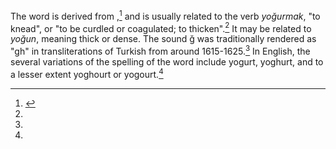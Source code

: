 The word is derived from {{lang-tr|yoğurt}},<ref name="collins">{{cite web|url=http://www.dictionary.com/browse/yoghurt|title=Yogurt|publisher=Collins English Dictionary - Complete & Unabridged 10th Edition. HarperCollins Publishers|accessdate=21 March 2017|date=2012}}</ref> and is usually related to the verb ''yoğurmak'', "to knead", or "to be curdled or coagulated; to thicken".<ref name=collins/> It may be related to ''yoğun'', meaning thick or dense. The sound [[ğ]] was traditionally rendered as "gh" in transliterations of Turkish from around 1615-1625.<ref name=collins/> In English, the several variations of the spelling of the word include yogurt, yoghurt, and to a lesser extent yoghourt or yogourt.<ref name=collins/>